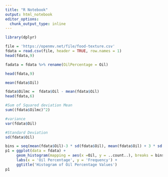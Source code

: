 ---
title: "R Notebook"
output: html_notebook
editor_options: 
  chunk_output_type: inline
---
```{r}
library(dplyr)
```

```{r}
file = 'https://openmv.net/file/food-texture.csv'
fdata = read.csv(file, header = TRUE, row.names = 1)
head(fdata,9)
```
```{r}
fadata = fdata %>% rename(OilPercentage = Oil)

```

```{r}
head(fdata,9)
```

```{r}
mean(fdata$Oil)
```
```{r}
fdata$Oilmc =  fdata$Oil - mean(fdata$Oil)
head(fdata,6)
```
```{r}
#Sum of Squared deviation Mean
sum((fdata$Oilmc)^2)
```
```{r}
#variance 
var(fdata$Oil)
```
```{r}
#Standard Deviation
sd(fdata$Oil)
```
```{r}
bins = seq(mean(fdata$Oil)-3 * sd(fdata$Oil), mean(fdata$Oil) + 3 * sd(fdata$Oil), by = 1.0)
p1 = ggplot(data = fdata) +
     geom_histogram(mapping = aes(x =Oil, y = ..count..), breaks = bins, color = 'black', fill = 'steelblue') +
     labs(x = 'Oil Percentage', y = 'Frequency') +
     ggtitle('Histogram of Oil Percentage Values')
p1
```



